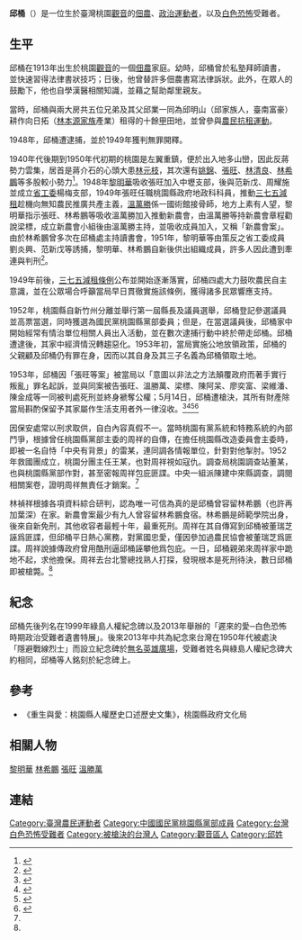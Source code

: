 {{Infobox person
| name          =  邱桶
| image         =[[File:邱桶.jpg|180px]] 
| alt           = 
| caption       = 
| birth_name    = 
| birth_date    =  1913年<!-- {{birth date and age|YYYY|MM|DD}} for living people. For people who have died, use {{Birth date|YYYY|MM|DD}}. -->
| birth_place   = {{TWN}}[[桃園廳|桃園廳]][[大坵園支廳|大坵園支廳]][[石觀音庄|石觀音-{庄}-]]
| death_date    =  1953年5月14日<!-- {{Death date and age|YYYY|MM|DD|YYYY|MM|DD}} (death date then birth date) -->
| death_place   = {{ROC|臺灣省}}[[臺北市_(省轄市)|臺北市]][[古亭區|古亭區]][[馬場町|馬場町]]
| resting_place =  
| home_town = {{TWN}}[[桃園市|桃園市]][[觀音區|觀音區]]
| nationality   = {{JPN-EMP}}（1913年－1945年）<br>{{ROC}}（1945年－1953年）
| other_names   = 邱金桶
| occupation    = 佃農、議員
| years_active  = 
| known_for     =為桃園地區農民發聲 
| notable_works = 
| party = {{KMT}}
| movement = 
| children =二男四女  
| parents = 邱業（父）
| family = 兩大房五兄弟
| spouse =張完  
| past = 
| 榮譽 =  
}}

'''邱桶'''（{{Bd|1913年||1953年|5月14日}}）是一位生於臺灣桃園[[觀音區|觀音]]的[[佃農|佃農]]、[[政治運動|政治運動者]]，以及[[臺灣白色恐怖時期|白色恐怖]]受難者。

== 生平 ==
邱桶在1913年出生於桃園[[觀音區|觀音]]的一個[[佃農|佃農]]家庭。幼時，邱桶曾於私塾拜師讀書，並快速習得法律書狀技巧；日後，他曾替許多佃農書寫法律訴狀。此外，在眾人的鼓勵下，他也自學漢醫相關知識，並藉之幫助鄰里親友。

當時，邱桶與兩大房共五位兄弟及其父邱業一同為邱明山（邱家族人，臺南富豪）耕作向日拓（[[林本源家族|林本源家族]]產業）租得的十餘[[甲_(單位)|甲]]田地，並曾參與[[農民運動|農民抗租運動]]。

1948年，邱桶遭逮捕，並於1949年獲判無罪開釋。

1940年代後期到1950年代初期的桃園是左翼重鎮，便於出入地多山巒，因此反蔣勢力雲集，居首是蔣介石的心頭大患[[林元枝|林元枝]]，其次還有[[姚錦|姚錦]]、[[張旺|張旺]]、[[林清良|林清良]]、[[林希鵬|林希鵬]]等多股較小勢力<ref name="M">{{cite news|url=http://www.peoplenews.tw/news/de74f82e-8d21-43d9-9839-d445b3933b8d|title=邱桶案的嘆息：這麼優秀的國民黨員，卻被國民黨殺了|publisher=民報|author=李禎祥|date=2015-12-28|accessdate=2018-08-14|archive-date=2018-08-14|archive-url=https://web.archive.org/web/20180814071626/http://www.peoplenews.tw/news/de74f82e-8d21-43d9-9839-d445b3933b8d|dead-url=no}}</ref>。1948年[[黎明華|黎明華]]吸收張旺加入中壢支部，後與范新戊、周耀施並成立[[中國共產黨台灣省工作委員會|省工委]]楊梅支部，1949年張旺任職桃園縣政府地政科科員，推動[[耕地三七五減租條例|三七五減租]]趁機向無知農民推廣共產主義，[[溫萬勝|溫萬勝]]係一國術館接骨師，地方上素有人望，黎明華指示張旺、林希鵬等吸收溫萬勝加入推動新農會，由溫萬勝等持新農會章程勸說梁標，成立新農會小組後由溫萬勝主持，並吸收成員加入，又稱「新農會案」。由於林希鵬曾多次在邱桶處主持讀書會，1951年，黎明華等由策反之省工委成員劉炎興、范新戊等誘捕，黎明華、林希鵬自新後供出組織成員，許多人因此遭到牽連與判刑<ref name="A">{{cite web|url=https://aa.archives.gov.tw/archivesData.aspx?SystemID=0000103151|title=張旺等叛亂案|publisher=國家檔案管理局|author=國防部後備司令部 臺灣省保安司令部 臺灣警備總司令部 臺灣警備總司令部兼軍管區司令部|date=1952-04-05~1966-12-09|access-date=2018-08-14|archive-url=https://web.archive.org/web/20180814071329/https://aa.archives.gov.tw/archivesData.aspx?SystemID=0000103151|archive-date=2018-08-14|dead-url=yes}}</ref>。

1949年前後，[[耕地三七五減租條例|三七五減租條例]]公布並開始逐漸落實，邱桶四處大力鼓吹農民自主意識，並在公眾場合呼籲當局早日貫徹實施該條例，獲得諸多民眾響應支持。

1952年，桃園縣自新竹州分離並舉行第一屆縣長及議員選舉，邱桶登記參選議員並高票當選，同時獲選為國民黨桃園縣黨部委員；但是，在當選議員後，邱桶家中開始經常有情治單位相關人員出入活動，並在數次逮捕行動中終於帶走邱桶。邱桶遭逮後，其家中經濟情況轉趨惡化。1953年初，當局實施公地放領政策，邱桶的父親顧及邱桶仍有罪在身，因而以其自身及其三子名義為邱桶領取土地。

1953年，邱桶因「張旺等案」被當局以「意圖以非法之方法顛覆政府而著手實行叛亂」罪名起訴，並與同案被告張旺、溫勝萬、梁標、陳阿呆、廖奕富、梁維潘、陳金成等一同被判處死刑並終身褫奪公權；5月14日，邱桶遭槍決，其所有財產除當局斟酌保留予其家屬作生活支用者外一律沒收。<ref name="B">{{cite web|url=https://aa.archives.gov.tw/archivesData.aspx?SystemID=0000011907|title=執行張君等十二名死刑日期及檢呈更正判決正本|publisher=國家檔案管理局|author=台灣省保安司令部|date=1953-06-01|access-date=2018-08-14|archive-url=https://web.archive.org/web/20180717124829/https://aa.archives.gov.tw/archivesData.aspx?SystemID=0000011907|archive-date=2018-07-17|dead-url=yes}}</ref><ref>{{Cite web|url=http://www.twgiga.com/web/orang/win.asp?ID=2892|title=政治受難者 數位資料庫|accessdate=2016-12-20|work=www.twgiga.com|archive-date=2016-12-20|archive-url=https://web.archive.org/web/20161220185955/http://www.twgiga.com/web/orang/win.asp?ID=2892|dead-url=no}}</ref><ref>{{Cite web|url=http://www.twgiga.com/web/orang/win.asp?ID=3075|title=政治受難者 數位資料庫|accessdate=2016-12-20|work=www.twgiga.com|archive-date=2016-12-20|archive-url=https://web.archive.org/web/20161220184929/http://www.twgiga.com/web/orang/win.asp?ID=3075|dead-url=no}}</ref><ref>{{Cite news|url=http://www.peoplenews.tw/news/8db6996b-5dd1-4f86-940c-5ee94d402bed|title=【民報】【重生與愛】系列十三　佃農代言人邱桶（下）|newspaper=民報 Taiwan People News|accessdate=2016-12-20|language=zh-TW|archive-date=2016-12-20|archive-url=https://web.archive.org/web/20161220121104/http://www.peoplenews.tw/news/8db6996b-5dd1-4f86-940c-5ee94d402bed|dead-url=no}}</ref>

因保安處常以刑求取供，自白內容真假不一。當時桃園有黨系統和特務系統的內部鬥爭，根據曾任桃園縣黨部主委的周祥的自傳，在擔任桃園縣改造委員會主委時，即被一名自恃「中央有背景」的雷某，連同調各情報單位，針對對他掣肘。1952年救國團成立，桃園分團主任王某，也對周祥視如寇仇。調查局桃園調查站董某，也與桃園縣黨部作對，甚至密報周祥包庇匪諜。中央一組派陳建中來縣調查，調閱相關案卷，證明周祥無責任才銷案。<ref name="M"/>

林禎祥根據各項資料綜合研判，認為唯一可信為真的是邱桶曾容留林希鵬（也許再加葉深）在家。新農會案最少有九人曾容留林希鵬食宿。林希鵬是師範學院出身，後來自新免刑，其他收容者最輕十年，最重死刑。周祥在其自傳寫到邱桶被董瑞芝誣爲匪諜，但邱桶平日熱心黨務，對黨國忠愛，僅因參加過農民協會被董瑞芝爲匪諜。周祥說據傳政府曾用酷刑逼邱桶誣攀他爲包庇。一日，邱桶親弟來周祥家中跪地不起，求他擔保。周祥去台北警總找熟人打探，發現根本是死刑待決，數日邱桶即被槍斃。<ref name="M"/>

==紀念==
邱桶先後列名在1999年綠島人權紀念碑以及2013年舉辦的「遲來的愛─白色恐怖時期政治受難者遺書特展」。後來2013年中共為紀念來台灣在1950年代被處決「隱避戰線烈士」而設立紀念碑於[[無名英雄廣場|無名英雄廣場]]，受難者姓名與綠島人權紀念碑大約相同，邱桶等人銘刻於紀念碑上。

== 參考 ==
{{Reflist}}
*《重生與愛：桃園縣人權歷史口述歷史文集》，桃園縣政府文化局

== 相關人物 ==
[[黎明華|黎明華]]
[[林希鵬|林希鵬]]
[[張旺|張旺]]
[[溫勝萬|溫勝萬]]

== 連結 ==
{{Commons category|邱桶}}

{{DEFAULTSORT:C邱}}
[[Category:臺灣農民運動者|Category:臺灣農民運動者]]
[[Category:中國國民黨桃園縣黨部成員|Category:中國國民黨桃園縣黨部成員]]
[[Category:台灣白色恐怖受難者|Category:台灣白色恐怖受難者]]
[[Category:被槍決的台灣人|Category:被槍決的台灣人]]
[[Category:觀音區人|Category:觀音區人]]
[[Category:邱姓|Category:邱姓]]